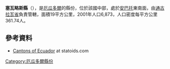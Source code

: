 {{Coord|1|21|S|78|37|W|display=title}}

'''塞瓦略斯縣'''（{{lang-es|Cantón Cevallos}}），是[[厄瓜多爾|厄瓜多爾]]的縣份，位於該國中部，處於[[安巴托|安巴托]]東南面，由[[通古拉瓦省|通古拉瓦省]]負責管轄，面積19平方公里，2001年人口6,873，人口密度每平方公里361.74人。

==參考資料==
*[http://www.statoids.com/yec.html Cantons of Ecuador] {{Wayback|url=http://www.statoids.com/yec.html |date=20110628180130 }} at statoids.com

{{厄瓜多爾縣份}}

[[Category:厄瓜多爾縣份|Category:厄瓜多爾縣份]]


{{Ecuador-geo-stub}}